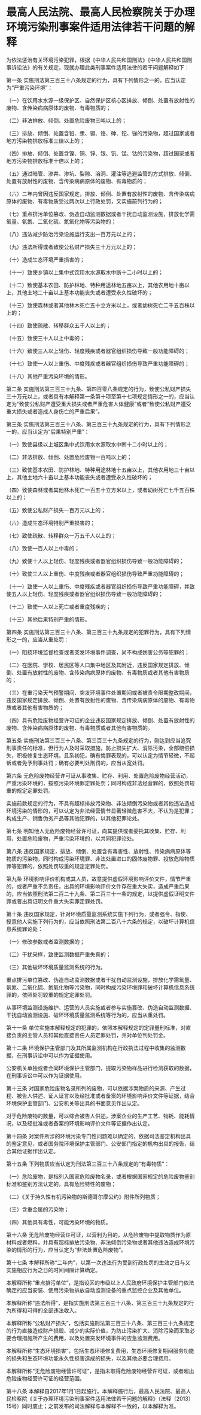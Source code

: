 # 最高人民法院、最高人民检察院关于办理环境污染刑事案件适用法律若干问题的解释

  

为依法惩治有关环境污染犯罪，根据《中华人民共和国刑法》《中华人民共和国刑事诉讼法》的有关规定，现就办理此类刑事案件适用法律的若干问题解释如下：

第一条 实施刑法第三百三十八条规定的行为，具有下列情形之一的，应当认定为“严重污染环境”：

（一）在饮用水水源一级保护区、自然保护区核心区排放、倾倒、处置有放射性的废物、含传染病病原体的废物、有毒物质的；

（二）非法排放、倾倒、处置危险废物三吨以上的；

（三）排放、倾倒、处置含铅、汞、镉、铬、砷、铊、锑的污染物，超过国家或者地方污染物排放标准三倍以上的；

（四）排放、倾倒、处置含镍、铜、锌、银、钒、锰、钴的污染物，超过国家或者地方污染物排放标准十倍以上的；

（五）通过暗管、渗井、渗坑、裂隙、溶洞、灌注等逃避监管的方式排放、倾倒、处置有放射性的废物、含传染病病原体的废物、有毒物质的；

（六）二年内曾因违反国家规定，排放、倾倒、处置有放射性的废物、含传染病病原体的废物、有毒物质受过两次以上行政处罚，又实施前列行为的；

（七）重点排污单位篡改、伪造自动监测数据或者干扰自动监测设施，排放化学需氧量、氨氮、二氧化硫、氮氧化物等污染物的；

（八）违法减少防治污染设施运行支出一百万元以上的；

（九）违法所得或者致使公私财产损失三十万元以上的；

（十）造成生态环境严重损害的；

（十一）致使乡镇以上集中式饮用水水源取水中断十二小时以上的；

（十二）致使基本农田、防护林地、特种用途林地五亩以上，其他农用地十亩以上，其他土地二十亩以上基本功能丧失或者遭受永久性破坏的；

（十三）致使森林或者其他林木死亡五十立方米以上，或者幼树死亡二千五百株以上的；

（十四）致使疏散、转移群众五千人以上的；

（十五）致使三十人以上中毒的；

（十六）致使三人以上轻伤、轻度残疾或者器官组织损伤导致一般功能障碍的；

（十七）致使一人以上重伤、中度残疾或者器官组织损伤导致严重功能障碍的；

（十八）其他严重污染环境的情形。

第二条 实施刑法第三百三十九条、第四百零八条规定的行为，致使公私财产损失三十万元以上，或者具有本解释第一条第十项至第十七项规定情形之一的，应当认定为“致使公私财产遭受重大损失或者严重危害人体健康”或者“致使公私财产遭受重大损失或者造成人身伤亡的严重后果”。

第三条 实施刑法第三百三十八条、第三百三十九条规定的行为，具有下列情形之一的，应当认定为“后果特别严重”：

（一）致使县级以上城区集中式饮用水水源取水中断十二小时以上的；

（二）非法排放、倾倒、处置危险废物一百吨以上的；

（三）致使基本农田、防护林地、特种用途林地十五亩以上，其他农用地三十亩以上，其他土地六十亩以上基本功能丧失或者遭受永久性破坏的；

（四）致使森林或者其他林木死亡一百五十立方米以上，或者幼树死亡七千五百株以上的；

（五）致使公私财产损失一百万元以上的；

（六）造成生态环境特别严重损害的；

（七）致使疏散、转移群众一万五千人以上的；

（八）致使一百人以上中毒的；

（九）致使十人以上轻伤、轻度残疾或者器官组织损伤导致一般功能障碍的；

（十）致使三人以上重伤、中度残疾或者器官组织损伤导致严重功能障碍的；

（十一）致使一人以上重伤、中度残疾或者器官组织损伤导致严重功能障碍，并致使五人以上轻伤、轻度残疾或者器官组织损伤导致一般功能障碍的；

（十二）致使一人以上死亡或者重度残疾的；

（十三）其他后果特别严重的情形。

第四条 实施刑法第三百三十八条、第三百三十九条规定的犯罪行为，具有下列情形之一的，应当从重处罚：

（一）阻挠环境监督检查或者突发环境事件调查，尚不构成妨害公务等犯罪的；

（二）在医院、学校、居民区等人口集中地区及其附近，违反国家规定排放、倾倒、处置有放射性的废物、含传染病病原体的废物、有毒物质或者其他有害物质的；

（三）在重污染天气预警期间、突发环境事件处置期间或者被责令限期整改期间，违反国家规定排放、倾倒、处置有放射性的废物、含传染病病原体的废物、有毒物质或者其他有害物质的；

（四）具有危险废物经营许可证的企业违反国家规定排放、倾倒、处置有放射性的废物、含传染病病原体的废物、有毒物质或者其他有害物质的。

第五条 实施刑法第三百三十八条、第三百三十九条规定的行为，刚达到应当追究刑事责任的标准，但行为人及时采取措施，防止损失扩大、消除污染，全部赔偿损失，积极修复生态环境，且系初犯，确有悔罪表现的，可以认定为情节轻微，不起诉或者免予刑事处罚；确有必要判处刑罚的，应当从宽处罚。

第六条 无危险废物经营许可证从事收集、贮存、利用、处置危险废物经营活动，严重污染环境的，按照污染环境罪定罪处罚；同时构成非法经营罪的，依照处罚较重的规定定罪处罚。

实施前款规定的行为，不具有超标排放污染物、非法倾倒污染物或者其他违法造成环境污染的情形的，可以认定为非法经营情节显著轻微危害不大，不认为是犯罪；构成生产、销售伪劣产品等其他犯罪的，以其他犯罪论处。

第七条 明知他人无危险废物经营许可证，向其提供或者委托其收集、贮存、利用、处置危险废物，严重污染环境的，以共同犯罪论处。

第八条 违反国家规定，排放、倾倒、处置含有毒害性、放射性、传染病病原体等物质的污染物，同时构成污染环境罪、非法处置进口的固体废物罪、投放危险物质罪等犯罪的，依照处罚较重的规定定罪处罚。

第九条 环境影响评价机构或其人员，故意提供虚假环境影响评价文件，情节严重的，或者严重不负责任，出具的环境影响评价文件存在重大失实，造成严重后果的，应当依照刑法第二百二十九条、第二百三十一条的规定，以提供虚假证明文件罪或者出具证明文件重大失实罪定罪处罚。

第十条 违反国家规定，针对环境质量监测系统实施下列行为，或者强令、指使、授意他人实施下列行为的，应当依照刑法第二百八十六条的规定，以破坏计算机信息系统罪论处：

（一）修改参数或者监测数据的；

（二）干扰采样，致使监测数据严重失真的；

（三）其他破坏环境质量监测系统的行为。

重点排污单位篡改、伪造自动监测数据或者干扰自动监测设施，排放化学需氧量、氨氮、二氧化硫、氮氧化物等污染物，同时构成污染环境罪和破坏计算机信息系统罪的，依照处罚较重的规定定罪处罚。

从事环境监测设施维护、运营的人员实施或者参与实施篡改、伪造自动监测数据、干扰自动监测设施、破坏环境质量监测系统等行为的，应当从重处罚。

第十一条 单位实施本解释规定的犯罪的，依照本解释规定的定罪量刑标准，对直接负责的主管人员和其他直接责任人员定罪处罚，并对单位判处罚金。

第十二条 环境保护主管部门及其所属监测机构在行政执法过程中收集的监测数据，在刑事诉讼中可以作为证据使用。

公安机关单独或者会同环境保护主管部门，提取污染物样品进行检测获取的数据，在刑事诉讼中可以作为证据使用。

第十三条 对国家危险废物名录所列的废物，可以依据涉案物质的来源、产生过程、被告人供述、证人证言以及经批准或者备案的环境影响评价文件等证据，结合环境保护主管部门、公安机关等出具的书面意见作出认定。

对于危险废物的数量，可以综合被告人供述，涉案企业的生产工艺、物耗、能耗情况，以及经批准或者备案的环境影响评价文件等证据作出认定。

第十四条 对案件所涉的环境污染专门性问题难以确定的，依据司法鉴定机构出具的鉴定意见，或者国务院环境保护主管部门、公安部门指定的机构出具的报告，结合其他证据作出认定。

第十五条 下列物质应当认定为刑法第三百三十八条规定的“有毒物质”：

（一）危险废物，是指列入国家危险废物名录，或者根据国家规定的危险废物鉴别标准和鉴别方法认定的，具有危险特性的废物；

（二）《关于持久性有机污染物的斯德哥尔摩公约》附件所列物质；

（三）含重金属的污染物；

（四）其他具有毒性，可能污染环境的物质。

第十六条 无危险废物经营许可证，以营利为目的，从危险废物中提取物质作为原材料或者燃料，并具有超标排放污染物、非法倾倒污染物或者其他违法造成环境污染的情形的行为，应当认定为“非法处置危险废物”。

第十七条 本解释所称“二年内”，以第一次违法行为受到行政处罚的生效之日与又实施相应行为之日的时间间隔计算确定。

本解释所称“重点排污单位”，是指设区的市级以上人民政府环境保护主管部门依法确定的应当安装、使用污染物排放自动监测设备的重点监控企业及其他单位。

本解释所称“违法所得”，是指实施刑法第三百三十八条、第三百三十九条规定的行为所得和可得的全部违法收入。

本解释所称“公私财产损失”，包括实施刑法第三百三十八条、第三百三十九条规定的行为直接造成财产损毁、减少的实际价值，为防止污染扩大、消除污染而采取必要合理措施所产生的费用，以及处置突发环境事件的应急监测费用。

本解释所称“生态环境损害”，包括生态环境修复费用，生态环境修复期间服务功能的损失和生态环境功能永久性损害造成的损失，以及其他必要合理费用。

本解释所称“无危险废物经营许可证”，是指未取得危险废物经营许可证，或者超出危险废物经营许可证的经营范围。

第十八条 本解释自2017年1月1日起施行。本解释施行后，最高人民法院、最高人民检察院《关于办理环境污染刑事案件适用法律若干问题的解释》（法释〔2013〕15号）同时废止；之前发布的司法解释与本解释不一致的，以本解释为准。